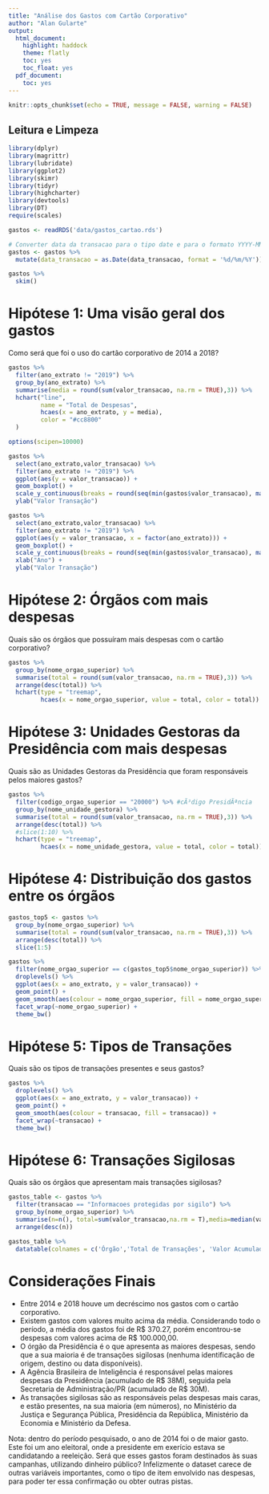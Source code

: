 ---
title: "Análise dos Gastos com Cartão Corporativo"
author: "Alan Gularte"
output:
  html_document:
    highlight: haddock
    theme: flatly
    toc: yes
    toc_float: yes
  pdf_document:
    toc: yes
---


```{r setup, include=FALSE}
knitr::opts_chunk$set(echo = TRUE, message = FALSE, warning = FALSE)
```

## Leitura e Limpeza

```{r}
library(dplyr)
library(magrittr)
library(lubridate)
library(ggplot2)
library(skimr)
library(tidyr)
library(highcharter)
library(devtools)
library(DT)
require(scales)

gastos <- readRDS('data/gastos_cartao.rds')

# Converter data da transacao para o tipo date e para o formato YYYY-MM-DD para facilitar as operacoes
gastos <- gastos %>% 
  mutate(data_transacao = as.Date(data_transacao, format = '%d/%m/%Y'))

gastos %>% 
  skim()
```

# Hipótese 1: Uma visão geral dos gastos
Como será que foi o uso do cartão corporativo de 2014 a 2018?

```{r}
gastos %>%
  filter(ano_extrato != "2019") %>% 
  group_by(ano_extrato) %>% 
  summarise(media = round(sum(valor_transacao, na.rm = TRUE),3)) %>%
  hchart("line",
         name = "Total de Despesas",
         hcaes(x = ano_extrato, y = media),
         color = "#cc8800"
  )

options(scipen=10000)

gastos %>%
  select(ano_extrato,valor_transacao) %>% 
  filter(ano_extrato != "2019") %>% 
  ggplot(aes(y = valor_transacao)) +
  geom_boxplot() +
  scale_y_continuous(breaks = round(seq(min(gastos$valor_transacao), max(gastos$valor_transacao), by = 20000),1)) +
  ylab("Valor Transação")

gastos %>%
  select(ano_extrato,valor_transacao) %>% 
  filter(ano_extrato != "2019") %>% 
  ggplot(aes(y = valor_transacao, x = factor(ano_extrato))) +
  geom_boxplot() +
  scale_y_continuous(breaks = round(seq(min(gastos$valor_transacao), max(gastos$valor_transacao), by = 20000),1)) +
  xlab("Ano") +
  ylab("Valor Transação")


```

# Hipótese 2: Órgãos com mais despesas
Quais são os órgãos que possuíram mais despesas com o cartão corporativo?

```{r}
gastos %>%
  group_by(nome_orgao_superior) %>% 
  summarise(total = round(sum(valor_transacao, na.rm = TRUE),3)) %>%
  arrange(desc(total)) %>%
  hchart(type = "treemap",
         hcaes(x = nome_orgao_superior, value = total, color = total))
```

# Hipótese 3: Unidades Gestoras da Presidência com mais despesas
Quais são as Unidades Gestoras da Presidência que foram responsáveis pelos maiores gastos?

```{r}
gastos %>%
  filter(codigo_orgao_superior == "20000") %>% #cÃ³digo PresidÃªncia
  group_by(nome_unidade_gestora) %>% 
  summarise(total = round(sum(valor_transacao, na.rm = TRUE),3)) %>%
  arrange(desc(total)) %>%
  #slice(1:10) %>% 
  hchart(type = "treemap",
         hcaes(x = nome_unidade_gestora, value = total, color = total))
```

# Hipótese 4: Distribuição dos gastos entre os órgãos

```{r}
gastos_top5 <- gastos %>% 
  group_by(nome_orgao_superior) %>% 
  summarise(total = round(sum(valor_transacao, na.rm = TRUE),3)) %>%
  arrange(desc(total)) %>% 
  slice(1:5)

gastos %>% 
  filter(nome_orgao_superior == c(gastos_top5$nome_orgao_superior)) %>% 
  droplevels() %>% 
  ggplot(aes(x = ano_extrato, y = valor_transacao)) +
  geom_point() +
  geom_smooth(aes(colour = nome_orgao_superior, fill = nome_orgao_superior)) +
  facet_wrap(~nome_orgao_superior) +
  theme_bw()
```

# Hipótese 5: Tipos de Transações
Quais são os tipos de transações presentes e seus gastos?

```{r}
gastos %>% 
  droplevels() %>% 
  ggplot(aes(x = ano_extrato, y = valor_transacao)) +
  geom_point() +
  geom_smooth(aes(colour = transacao, fill = transacao)) +
  facet_wrap(~transacao) +
  theme_bw()
```

# Hipótese 6: Transações Sigilosas
Quais são os órgãos que apresentam mais transações sigilosas?

```{r}

gastos_table <- gastos %>%
  filter(transacao == "Informacoes protegidas por sigilo") %>% 
  group_by(nome_orgao_superior) %>%
  summarise(n=n(), total=sum(valor_transacao,na.rm = T),media=median(valor_transacao,na.rm = T)) %>%
  arrange(desc(n))

gastos_table %>% 
  datatable(colnames = c('Órgão','Total de Transações', 'Valor Acumulado (R$)', 'Média das Despesas (R$)'))

```

# Considerações Finais

  + Entre 2014 e 2018 houve um decréscimo nos gastos com o cartão corporativo.
  + Existem gastos com valores muito acima da média. Considerando todo o período, a média dos gastos foi de R$ 370.27, porém encontrou-se despesas com valores acima de R$ 100.000,00.
  + O órgão da Presidência é o que apresenta as maiores despesas, sendo que a sua maioria é de transações sigilosas (nenhuma identificação de origem, destino ou data disponíveis).
  + A Agência Brasileira de Inteligência é responsável pelas maiores despesas da Presidência (acumulado de R$ 38M), seguida pela Secretaria de Administração/PR (acumulado de R$ 30M).
  + As transações sigilosas são as responsáveis pelas despesas mais caras, e estão presentes, na sua maioria (em números), no Ministério da Justiça e Segurança Pública, Presidência da República, Ministério da Economia e Ministério da Defesa.

  Nota: dentro do período pesquisado, o ano de 2014 foi o de maior gasto. Este foi um ano eleitoral, onde a presidente em exerício estava se candidatando a reeleição. Será que esses gastos foram destinados às suas campanhas, utilizando dinheiro público? Infelizmente o dataset carece de outras variáveis importantes, como o tipo de item envolvido nas despesas, para poder ter essa confirmação ou obter outras pistas.